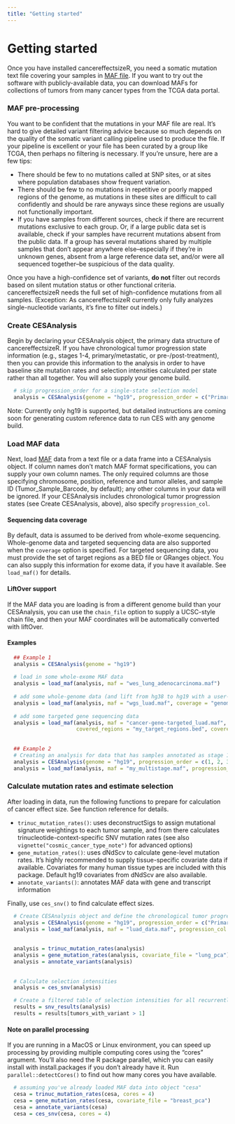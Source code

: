```yaml
---
title: "Getting started"
---
```


# Getting started
Once you have installed cancereffectsizeR, you need a somatic mutation text file covering your samples in [MAF file](https://docs.gdc.cancer.gov/Data/File_Formats/MAF_Format). If you want to try out the software with publicly-available data, you can download MAFs for collections of tumors from many cancer types from the TCGA data portal.


### MAF pre-processing
You want to be confident that the mutations in your MAF file are real. It's hard to give detailed variant filtering advice because so much depends on the quality of the somatic variant calling pipeline used to produce the file. If your pipeline is excellent or your file has been curated by a group like TCGA, then perhaps no filtering is necessary. If you're unsure, here are a few tips:

* There should be few to no mutations called at SNP sites, or at sites where population databases show frequent variation.
* There should be few to no mutations in repetitive or poorly mapped regions of the genome, as mutations in these sites are difficult to call confidently and should be rare anyways since these regions are usually not functionally important.
* If you have samples from different sources, check if there are recurrent mutations exclusive to each group. Or, if a large public data set is available, check if your samples have recurrent mutations absent from the public data. If a group has several mutations shared by multiple samples that don't appear anywhere else--especially if they're in unknown genes, absent from a large reference data set, and/or were all sequenced together--be suspicious of the data quality.

Once you have a high-confidence set of variants, **do not** filter out records based on silent mutation status or other functional criteria. cancereffectsizeR needs the full set of high-confidence mutations from all samples. (Exception: As cancereffectsizeR currently only fully analyzes single-nucleotide variants, it's fine to filter out indels.)


### Create CESAnalysis
Begin by declaring your CESAnalysis object, the primary data structure of cancereffectsizeR. If you have chronological tumor progression state information (e.g., stages 1-4, primary/metastatic, or pre-/post-treatment), then you can provide this information to the analysis in order to have baseline site mutation rates and selection intensities calculated per state rather than all together. You will also supply your genome build.

```R
  # skip progression_order for a single-state selection model
  analysis = CESAnalysis(genome = "hg19", progression_order = c("Primary", "Metastatic")) 
```

Note: Currently only hg19 is supported, but detailed instructions are coming soon for generating custom reference data to run CES with any genome build. 

### Load MAF data
Next, load [MAF](https://docs.gdc.cancer.gov/Data/File_Formats/MAF_Format/#gdc-maf-format-v100) data from a text file or a data frame into a CESAnalysis object. If column names don't match MAF format specifications, you can supply your own column names. The only required columns are those specifying chromosome, position, reference and tumor alleles, and sample ID (Tumor_Sample_Barcode, by default); any other columns in your data will be ignored. If your CESAnalysis includes chronological tumor progression states (see Create CESAnalysis, above), also specify `progression_col`. 

#### Sequencing data coverage
By default, data is assumed to be derived from whole-exome sequencing. Whole-genome data and targeted sequencing data are also supported when the `coverage` option is specified. For targeted sequencing data, you must provide the set of target regions as a BED file or GRanges object. You can also supply this information for exome data, if you have it available. See `load_maf()` for details.

#### LiftOver support
If the MAF data you are loading is from a different genome build than your CESAnalysis, you can use the `chain_file` option to supply a UCSC-style chain file, and then your MAF coordinates will be automatically converted with liftOver.

#### Examples

```R
  ## Example 1
  analysis = CESAnalysis(genome = "hg19")
  
  # load in some whole-exome MAF data
  analysis = load_maf(analysis, maf = "wes_lung_adenocarcinoma.maf")
  
  # add some whole-genome data (and lift from hg38 to hg19 with a user-provided chain file)
  analysis = load_maf(analysis, maf = "wgs_luad.maf", coverage = "genome", chain_file = "hg38ToHg19.over.chain")
  
  # add some targeted gene sequencing data
  analysis = load_maf(analysis, maf = "cancer-gene-targeted_luad.maf", coverage = "targeted", 
                      covered_regions = "my_target_regions.bed", covered_regions_name = "TGS1")
  
  
  ## Example 2
  # Creating an analysis for data that has samples annotated as stage 1-4
  analysis = CESAnalysis(genome = "hg19", progression_order = c(1, 2, 3, 4))
  analysis = load_maf(analysis, maf = "my_multistage.maf", progression_col = "stage")
```


### Calculate mutation rates and estimate selection
After loading in data, run the following functions to prepare for calculation of cancer effect size. See function reference for details.

* `trinuc_mutation_rates()`: uses deconstructSigs to assign mutational signature weightings to each tumor sample, and from there calculates trinucleotide-context-specific SNV mutation rates (see also `vignette("cosmic_cancer_type_note")` for advanced options)
* `gene_mutation_rates()`: uses dNdScv to calculate gene-level mutation rates. It's highly recommended to supply tissue-specific covariate data if available. Covariates for many human tissue types are included with this package. Default hg19 covariates from dNdScv are also available.
* `annotate_variants()`: annotates MAF data with gene and transcript information

Finally, use `ces_snv()` to find calculate effect sizes.

```R
  # Create CESAnalysis object and define the chronological tumor progression states
  analysis = CESAnalysis(genome = "hg19", progression_order = c("Primary", "Metastatic"))
  analysis = load_maf(analysis, maf = "luad_data.maf", progression_col = "pri_met")
  
  
  analysis = trinuc_mutation_rates(analysis)
  analysis = gene_mutation_rates(analysis, covariate_file = "lung_pca")
  analysis = annotate_variants(analysis)
  
  
  # Calculate selection intensities
  analysis = ces_snv(analysis)

  # Create a filtered table of selection intensities for all recurrently mutated sites
  results = snv_results(analysis)
  results = results[tumors_with_variant > 1]
```

#### Note on parallel processing
If you are running in a MacOS or Linux environment, you can speed up processing by providing multiple computing cores using the "cores" argument. You'll also need the R package parallel, which you can easily install with install.packages if you don't already have it. Run `parallel::detectCores()` to find out how many cores you have available.
```R
  # assuming you've already loaded MAF data into object "cesa"
  cesa = trinuc_mutation_rates(cesa, cores = 4)
  cesa = gene_mutation_rates(cesa, covariate_file = "breast_pca")
  cesa = annotate_variants(cesa)
  cesa = ces_snv(cesa, cores = 4)
```
